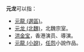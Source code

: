 '''元龙'''可以指：
* [[元龍_(選區)|元龍 (選區)]]。
* [[元龙_(北魏)|元龙 (北魏)]]，北魏宗室。
* [[洪金宝|洪金宝]]，香港演员、導演。
* [[元龍_(小說)|元龍 (小說)]]，[[任怨|任怨]]小說作品。

{{disambig|Y|Cat=二字消歧義}}